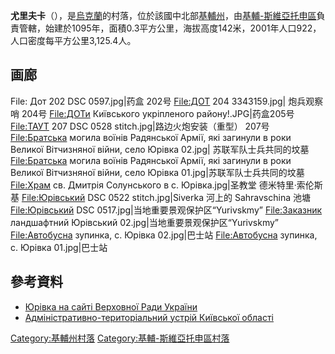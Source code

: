 {{coord|50|20|11|N|30|22|0|E|scale:30000|display=title}}

'''尤里夫卡'''（{{lang-uk|Юрівка}}），是[[烏克蘭|烏克蘭]]的村落，位於該國中北部[[基輔州|基輔州]]，由[[基輔-斯維亞托申區|基輔-斯維亞托申區]]負責管轄，始建於1095年，面積0.3平方公里，海拔高度142米，2001年人口922，人口密度每平方公里3,125.4人。

== 画廊 ==
<gallery widths="180">
File: Дот 202 DSC 0597.jpg|药盒 202号
File:ДОТ 204 3343159.jpg| 炮兵观察哨 204号 
File:ДОТи Київського укріпленого району!.JPG|药盒205号
File:ТАУТ 207 DSC 0528 stitch.jpg|路边火炮安装（重型） 207号
File:Братська могила воїнів Радянської Армії, які загинули в роки Великої Вітчизняної війни, село Юрівка 02.jpg| 苏联军队士兵共同的坟墓
File:Братська могила воїнів Радянської Армії, які загинули в роки Великої Вітчизняної війни, село Юрівка 01.jpg|苏联军队士兵共同的坟墓
File:Храм св. Дмитрія Солунського в с. Юрівка.jpg|圣教堂 德米特里·索伦斯基
File:Юрівський DSC 0522 stitch.jpg|Siverka 河上的 Sahravschina 池塘
File:Юрівський DSC 0517.jpg|当地重要景观保护区“Yurivskmy”
File:Заказник ландшафтний Юрівський 02.jpg|当地重要景观保护区“Yurivskmy”
File:Автобусна зупинка, с. Юрівка 02.jpg|巴士站
File:Автобусна зупинка, с. Юрівка 01.jpg|巴士站
</gallery>

==參考資料==
* [http://gska2.rada.gov.ua/pls/z7502/A005?rf7571=15928 Юрівка на сайті Верховної Ради України]{{dead link|date=2017年12月 |bot=InternetArchiveBot |fix-attempted=yes }}
* [https://web.archive.org/web/20120205185904/http://www.rada.gov.ua/zakon/new/ADM/zmistko.html Адміністративно-територіальний устрій Київської області]

{{DEFAULTSORT:Юрівка}}
[[Category:基輔州村落|Category:基輔州村落]]
[[Category:基輔-斯維亞托申區村落|Category:基輔-斯維亞托申區村落]]


{{Kiev-geo-stub}}